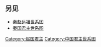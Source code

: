 <center>
{{chart/start}}
{{chart| | | | | | | | | | | | | Sd |Sd=<sup>(1)</sup>'''[[叔帶|叔帶]]'''}}
{{chart| | | | | | | | | | | | | |!|}}
{{chart| | | | | | | | | | | | | Mo |Mo=□}}
{{chart| | | | | | | | | | | | | |!|}}
{{chart| | | | | | | | | | | | | Mo |Mo=□}}
{{chart| | | | | | | | | | | | | |!|}}
{{chart| | | | | | | | | | | | | Gm |Gm=<sup>(4)</sup>'''[[公明_(趙氏)|公明]]'''}}
{{chart| | | | | |,|-|-|-|-|-|-|-|(|}}
{{chart| | | | | Su | | | | | | Cu |Su=<sup>(5)</sup>'''[[趙夙|趙夙]]'''<br>耿氏|Cu=<sup>(6)</sup>'''[[赵衰|赵成子]]'''<br>赵衰<br>?-前622}}
{{chart| | | | | |!| | | | | | | |)|-|-|-|v|-|-|-|v|-|-|-|.| |}}
{{chart| | | | | Gm | | | | | | Du | | To | | Ku | | Yq |Gm=[[共孟|共孟]]|Du=<sup>(7)</sup>'''[[赵盾|赵宣子]]'''<br>赵盾<br>?-前601|To=[[赵同|赵同]]<br>原氏<br>?-前583|Ku=<sup>(8)</sup>'''[[赵括_(春秋)|赵括]]'''<br>屏氏<br>?-前583|Yq=[[赵婴齐_(春秋)|赵婴齐]]<br>楼氏}}
{{chart| | | | | |)|-|-|-|.| | | |!|}}
{{chart| | | | | Ch | | Sh | | Su |Ch=[[赵穿|赵穿]]<br>邯郸氏|Su='''[[趙朔|赵庄子]]'''<br>赵朔<br>?-前597|Sh=赵旃叔父}}
{{chart| |,|-|-|-|(| | | | | | | |!|}}
{{chart| Xi | | Zh | | | | | | Wu |Zh=[[赵旃|赵旃]]|Wu=<sup>(9)</sup>'''[[趙武|赵文子]]'''<br>赵武<br>?-前541|Xi=赵旃兄}}
{{chart| | | | | |!| | | |,|-|-|-|(|}}
{{chart| | | | | Sh | | Hu | | Ch |Sh=[[赵胜_(春秋)|赵胜]]|Hu=[[赵获|赵获]]|Ch=<sup>(10)</sup>'''[[趙景子|趙景子]]'''<br>赵成<br>?-前518}}
{{chart| |,|-|-|-|(| | | | | | | |!|}}
{{chart| Wu | | Mo | | | | | | Ya |Wu=[[赵午|赵午]]<br>?-前497|Mo=□|Ya=<sup>(11)</sup>'''[[趙簡子|趙簡子]]'''<br>趙鞅<br>?-前476}}
{{chart| |!| | | |!| | | | | | | |)|-|-|-|.|}}
{{chart| Ji | | Mo | | | | | | Bl | | Wx |Ji=[[赵稷|赵稷]]|Mo=□|Bl=[[趙伯魯|趙伯魯]]|Wx=<sup>(12)</sup>'''[[趙襄子|趙襄子]]'''<br>趙毋卹<br>?-前443年}}
{{chart| | | | | |!| | | | | | | |!| | | |!|}}
{{chart| | | | | Ch | | | | | | Zh | | Ji |Ch=[[赵朝_(春秋)|赵朝]]|Zh=代成君<br>[[赵周_(东周)|趙周]]|Ji=<sup>(13)</sup>'''[[趙桓子|趙桓子]]'''<br>趙嘉<br>?-前424}}
{{chart| | | | | | | | | | | | | |!|}}
{{chart| | | | | | | | | | | | | Hu |Hu=<sup>(14)</sup>'''[[趙獻侯|趙獻侯]]'''<br>趙浣<br>?-前409}}
{{chart| | | | | | | | | | | | | |)|-|-|-|.|}}
{{chart| | | | | | | | | | | | | Ji | | Wu |Ji='''[[趙烈侯|趙烈侯]]'''<br>趙籍<br>?-'''前409-前400'''|Wu='''[[趙武公|趙武公]]'''<br>?-'''前400-前387'''}}
{{chart| | | | | | | | | | | | | |!| | | |!|}}
{{chart| | | | | | | | | | | | | Zh | | Ch |Zh='''[[趙敬侯|趙敬侯]]'''<br>趙章<br>?-'''前387-前375'''|Ch=[[公子朝_(赵国)|公子朝]]}}
{{chart| | | | | | | | | | | | | |!|}}
{{chart| | | | | | | | | | | | | Zh |Zh='''[[趙成侯|趙成侯]]'''<br>趙種<br>?-'''前375-前350'''}}
{{chart| | | | | | | | | | | | | |)|-|-|-|.|}}
{{chart| | | | | | | | | | | | | Yu | | Ch |Yu='''[[趙肅侯|趙肅侯]]'''<br>趙語<br>?-'''前350-前326'''|Ch=安平君<br>[[赵成_(安平君)|赵成]]}}
{{chart| | | | | | | | | | | | | |!|}}
{{chart| | | | | | | | | | | | | Yo |Yo='''[[趙武靈王|趙武靈王]]'''<br>趙雍<br>前340-'''前326-前298'''-前295|}}
{{chart| | | | | | | | | |,|-|-|-|+|-|-|-|v|-|-|-|.|}}
{{chart| | | | | | | | | Zh | | He | | Ba | | Sh |He='''[[趙惠文王|趙惠文王]]'''<br>趙何<br>前310-'''前298-前266'''|Zh=安阳君<br>[[赵章_(安阳君)|赵章]]<br>?-前295|Ba=平阳君<br>[[赵豹|赵豹]]|Sh=[[平原君|平原君]]<br>趙勝<br>?-前251}}
{{chart| | | | | | | | | | | | | |)|-|-|-|v|-|-|-|.|}}
{{chart| | | | | | | | | | | | | Da | | Ca | | Ll |Da='''[[趙孝成王|趙孝成王]]'''<br>趙丹<br>?-'''前266-前245'''|Ca=[[长安君_(赵国)|长安君]]|Ll=[[庐陵君|庐陵君]] }}
{{chart| | | | | | | | | | | | | |!|}}
{{chart| | | | | | | | | | | | | Yu |Yu='''[[趙悼襄王|趙悼襄王]]'''<br>趙偃<br>?-'''前245-前236'''}}
{{chart| | | | | | | | | |,|-|-|-|(|}}
{{chart| | | | | | | | | Ji | | Qi |Ji='''[[代王嘉|代王]]'''<br>趙嘉<br>前250-'''前228-前222'''-?|Qi='''[[趙幽繆王|趙幽繆王]]'''<br>趙遷<br>前245-'''前236-前228'''-?|}}
{{chart/end}}
</center>

== 另见 ==
*[[秦赵远祖世系图|秦赵远祖世系图]]
*[[秦国君主世系图|秦国君主世系图]]
{{赵国君主}}
{{中国君主世系图}} 

<noinclude>
[[Category:赵国君主|Category:赵国君主]]
[[Category:中国君主世系图|Category:中国君主世系图]]

</noinclude>